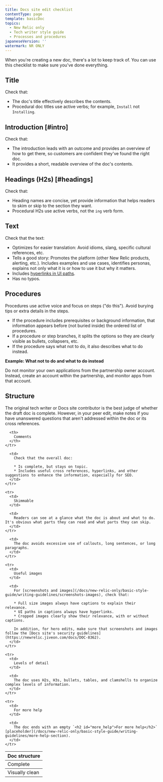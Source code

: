 ```yaml
---
title: Docs site edit checklist
contentType: page
template: basicDoc
topics:
  - New Relic only
  - Tech writer style guide
  - Processes and procedures
japaneseVersion: ''
watermark: NR ONLY
---
```


When you're creating a new doc, there's a lot to keep track of. You can use this checklist to make sure you've done everything.

## Title

Check that:

* The doc's title effectively describes the contents.
* Procedural doc titles use active verbs; for example, `Install` not `Installing`.

## Introduction [#intro]

Check that:

* The introduction leads with an outcome and provides an overview of how to get there, so customers are confident they've found the right doc.
* It provides a short, readable overview of the doc's contents.

## Headings (H2s) [#headings]

Check that:

* Heading names are concise, yet provide information that helps readers to skim or skip to the section they want.
* Procedural H2s use active verbs, not the `ing` verb form.

## Text

Check that the text:

* Optimizes for easier translation: Avoid idioms, slang, specific cultural references, etc.
* Tells a good story: Promotes the platform (other New Relic products, alerting, etc.). Includes examples and use cases, identifies personas, explains not only what it is or how to use it but why it matters.
* Includes [hyperlinks in UI paths](/docs/new-relic-only/basic-style-guide/writing-guidelines/usage-dictionary#ui-path).
* Has no typos.

## Procedures

Procedures use active voice and focus on steps ("do this"). Avoid burying tips or extra details in the steps.

* If the procedure includes prerequisites or background information, that information appears before (not buried inside) the ordered list of procedures.
* If a procedure or step branches, it splits the options so they are clearly visible as bullets, collapsers, etc.
* If the procedure says what not to do, it also describes what to do instead.

**Example: What not to do and what to do instead**

Do not monitor your own applications from the partnership owner account. Instead, create an account within the partnership, and monitor apps from that account.

## Structure

The original tech writer or Docs site contributor is the best judge of whether the draft doc is complete. However, in your peer edit, make notes if you have unanswered questions that aren't addressed within the doc or its cross references.

<Table>
  <thead>
    <tr>
      <th style={{ width: "200px" }}>
        Doc structure
      </th>

      <th>
        Comments
      </th>
    </tr>
  </thead>

  <tbody>
    <tr>
      <td>
        Complete
      </td>

      <td>
        Check that the overall doc:

        * Is complete, but stays on topic.
        * Includes useful cross references, hyperlinks, and other suggestions to enhance the information, especially for SEO.
      </td>
    </tr>

    <tr>
      <td>
        Skimmable
      </td>

      <td>
        Readers can see at a glance what the doc is about and what to do. It's obvious what parts they can read and what parts they can skip.
      </td>
    </tr>
  </tbody>

  <tbody>
    <tr>
      <td>
        Visually clean
      </td>

      <td>
        The doc avoids excessive use of callouts, long sentences, or long paragraphs.
      </td>
    </tr>

    <tr>
      <td>
        Useful images
      </td>

      <td>
        For [screenshots and images](/docs/new-relic-only/basic-style-guide/writing-guidelines/screenshots-images), check that:

        * Full size images always have captions to explain their relevance.
        * UI paths in captions always have hyperlinks.
        * Cropped images clearly show their relevance, with or without captions.

        In addition, for hero edits, make sure that screenshots and images follow the [Docs site's security guidelines](https://newrelic.jiveon.com/docs/DOC-8362).
      </td>
    </tr>

    <tr>
      <td>
        Levels of detail
      </td>

      <td>
        The doc uses H2s, H3s, bullets, tables, and clamshells to organize complex levels of information.
      </td>
    </tr>

    <tr>
      <td>
        For more help
      </td>

      <td>
        The doc ends with an empty `<h2 id="more_help">For more help</h2>` [placeholder](/docs/new-relic-only/basic-style-guide/writing-guidelines/more-help-section).
      </td>
    </tr>
  </tbody>
</Table>
